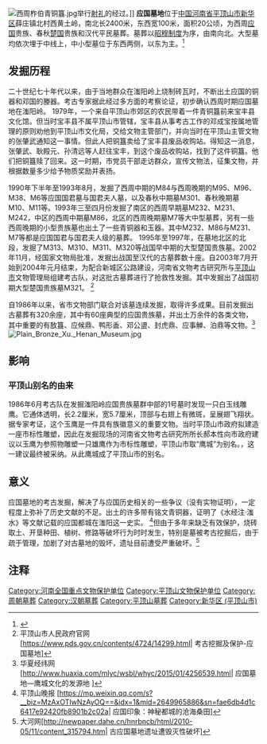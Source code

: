 {{文物保护单位
| 级别 = 全国
| 名称 = 应国墓地
| 图片 = 
| 编号 = 6-262
| 分类 = 古墓葬
| 时代 = [[周朝|周]] [[汉朝|汉]]
| 所在 = [[河南省|河南省]][[平顶山市|平顶山市]]
| 登录 = 2006年
| Cat = 河南全国重点文物保护单位
}}
[[File:西周柞伯青铜簋.jpg|thumb]]举行[[射礼|射礼]]的经过。]]
'''应国墓地'''位于[[中国|中国]][[河南省|河南省]][[平顶山市|平顶山市]][[新华区_(平顶山市)|新华区]]薛庄镇北村西黄土岭，南北长2400米，东西宽100米，面积20公顷，为西周[[应国|应国]]贵族、春秋[[楚国|楚国]]贵族和汉代平民墓葬。墓葬以[[昭穆制度|昭穆制度]]为序，由南向北。大型墓均依次埋于中线上，中小型墓位于东西两侧，以东为主。<ref>{{cite web|author=平顶山师专学报|title=应国墓地考古发掘综述|url=http://www.cnki.net/KCMS/detail/detail.aspx?QueryID=32&CurRec=2&recid=&filename=PDSZ200001023&dbname=CJFD2000&dbcode=CJFQ&pr=&urlid=&yx=&v=MjYwNThSOGVYMUx1eFlTN0RoMVQzcVRyV00xRnJDVVJMNmZiK1puRnl6bVc3L0lOU25ZZExHNEh0SE1ybzlIWjQ=|accessdate=2000年01期|archive-date=2021-04-04|archive-url=https://web.archive.org/web/20210404124550/https://www.cnki.net/KCMS/detail/detail.aspx?QueryID=32&CurRec=2&recid=&filename=PDSZ200001023&dbname=CJFD2000&dbcode=CJFQ&pr=&urlid=&yx=&v=MjYwNThSOGVYMUx1eFlTN0RoMVQzcVRyV00xRnJDVVJMNmZiK1puRnl6bVc3L0lOU25ZZExHNEh0SE1ybzlIWjQ%3D|dead-url=yes}}</ref>

==发掘历程==
二十世纪七十年代以来，由于当地群众在滍阳岭上烧制砖瓦时，不断出土应国的铜器和邓国的媵器。考古专家据此经过多方面的考察论证，初步确认西周时期应国墓地在滍阳岭。
1979年，一个来自平顶山市郊区的农民带着一件青铜簋前来宝丰县文化馆。但当时宝丰县不属平顶山市管辖，宝丰县从事考古工作的邓成宝按属地管理的原则劝他到平顶山市文化局，交给文物主管部门，并向当时在平顶山主管文物的张肇武通知这一事情。但此人把铜簋卖给了宝丰县废品收购站。得知这一消息，张肇武、耿殿元、孙清远等人赶往宝丰，到这个废品收购站，找到了这件铜簋。他们把铜簋赎了回来。这一时期，市党员干部走访群众，宣传文物法，征集文物，并根据数量多少给予物质奖励并表扬。

1990年下半年至1993年8月，发掘了西周中期的M84与西周晚期的M95、M96、M38、M6等应国国君墓与国君夫人墓，以及春秋中期墓M301、春秋晚期墓M10、M11等。1993年三至四月份发掘了南区的西周早期墓M232、M231、M242，中区的西周中期墓M86，北区的西周晚期墓M7等大中型墓葬，另有一些西周晚期的小型贵族墓也出土了一些青铜器和玉器。其中M232、M86与M231、M7等都是应国国君与国君夫人级的墓葬。 1995年至1997年，在墓地北区的北段，发掘了M313、M310、M311、M320等战国早中期的大型楚国贵族墓。2002年11月，经国家文物局批准，发掘出战国至汉代的古墓葬数十座。自2003年7月开始到2004年元月结束，为配合新城区公路建设，河南省文物考古研究所与[[平顶山市|平顶山市]]文物管理局组建考古队，对这批古墓葬进行了抢救性发掘。其中发掘出了战国初期大型楚国贵族墓M321。
<ref>平顶山市人民政府官网 [https://www.pds.gov.cn/contents/4724/14299.html| 考古挖掘及保护-应国墓地]</ref>

自1986年以来，省市文物部门联合对该墓连续发掘，取得许多成果。目前发掘出古墓葬有320余座，其中有60座典型的应国贵族墓，并出土万余件的各类文物，其中重要的有敔簋、应候鼎、鸭形盉、邓公盨、封虎鼎、应事觯、泊鼎等文物。<ref>华夏经纬网 [http://www.huaxia.com/mlyc/wsbl/whyc/2015/01/4256539.html| 应国墓地—鹰城文化的发源地 ]</ref>
[[File:Plain_Bronze_Xu._Henan_Museum.jpg|thumb]]

==影响==
===平顶山别名的由来===
1986年6月考古队在发掘滍阳岭应国贵族墓群中部的1号墓时发现一只白玉线雕鹰。它通体透明，长2.2厘米，宽5.7厘米，顶部与右翅上有微斑，呈展翅飞翔状。据专家考证，这个玉鹰是一件具有族徽意义的重要文物。当时平顶山市政府拟建造一座市标性雕塑，因此在发掘现场的河南省文物考古研究所所长郝本性向市政府建议以玉鹰为参照物雕塑一只雄鹰作为市标性雕塑，平顶山市取“鹰城”为别名。，这一建议最终被采纳。从此鹰城成了平顶山市的别名。

==意义==
应国墓地的考古发掘，解决了与应国历史相关的一些争议（没有实物证明），一定程度上弥补了历史文献的不足。出土的许多带有铭文青铜器，证明了《水经注·滍水》等文献记载的应国都城在滍阳这一史实。
<ref>平顶山晚报 [https://mp.weixin.qq.com/s?__biz=MzAxOTIwNzAyOQ==&idx=1&mid=2649965886&sn=fae6db4d1c6417e92420fb8901b2c02a| 应国印象：神秘都城的沧海桑田]{{Wayback|url=https://web.archive.org/web/20210810094449/https://mp.weixin.qq.com/s?__biz=MzAxOTIwNzAyOQ%3D%3D&idx=1&mid=2649965886&sn=fae6db4d1c6417e92420fb8901b2c02a|date=20210810094449 }}</ref>但由于多年来缺乏有效保护，烧砖取土、开垦种田、植树、修路等破坏行为时时发生，特别是墓被考古挖掘后，由于疏于管理，加剧了对古墓地的毁坏，遗址目前遭受严重破坏。<ref>大河网[http://newpaper.dahe.cn/hnrbncb/html/2010-05/11/content_315794.htm| 古应国墓地遗址遭毁灭性破坏]</ref>

==注释==
{{reflist}}

{{鹰城八景}}
{{河南全国重点文物保护单位}}
{{DEFAULTSORT:Y}}
[[Category:河南全国重点文物保护单位|Category:河南全国重点文物保护单位]]
[[Category:平顶山文物保护单位|Category:平顶山文物保护单位]]
[[Category:周朝墓葬|Category:周朝墓葬]]
[[Category:汉朝墓葬|Category:汉朝墓葬]]
[[Category:平顶山墓葬|Category:平顶山墓葬]]
[[Category:新华区_(平顶山市)|Category:新华区 (平顶山市)]]